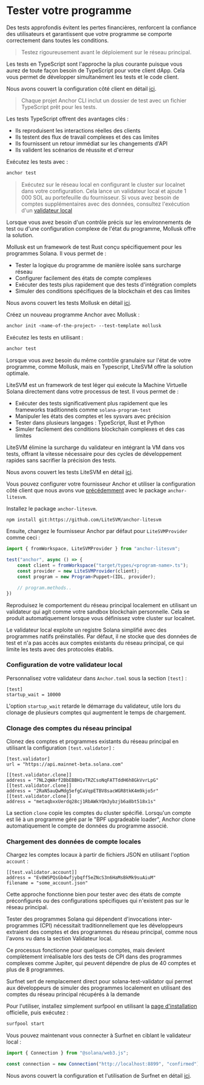 
# Tester votre programme

Des tests approfondis évitent les pertes financières, renforcent la confiance des utilisateurs et garantissent que votre programme se comporte correctement dans toutes les conditions.

> Testez rigoureusement avant le déploiement sur le réseau principal.

<ArticleSection name="TypeScript Tests" id="typescript-tests" level="h2" />

Les tests en TypeScript sont l'approche la plus courante puisque vous aurez de toute façon besoin de TypeScript pour votre client dApp. Cela vous permet de développer simultanément les tests et le code client.

Nous avons couvert la configuration côté client en détail [ici](/en/courses/anchor-for-dummies/client-side-development).

> Chaque projet Anchor CLI inclut un dossier de test avec un fichier TypeScript prêt pour les tests.

Les tests TypeScript offrent des avantages clés :
- Ils reproduisent les interactions réelles des clients
- Ils testent des flux de travail complexes et des cas limites
- Ils fournissent un retour immédiat sur les changements d'API
- Ils valident les scénarios de réussite et d'erreur

Exécutez les tests avec :

```bash
anchor test
```

> Exécutez sur le réseau local en configurant le cluster sur localnet dans votre configuration. Cela lance un validateur local et ajoute 1 000 SOL au portefeuille du fournisseur. Si vous avez besoin de comptes supplémentaires avec des données, consultez l'exécution d'un [validateur local](/en/courses/anchor-for-dummies/testing-your-program#running-a-local-validator)

<ArticleSection name="Mollusk Tests" id="mollusk-tests" level="h2" />

Lorsque vous avez besoin d'un contrôle précis sur les environnements de test ou d'une configuration complexe de l'état du programme, Mollusk offre la solution.

Mollusk est un framework de test Rust conçu spécifiquement pour les programmes Solana. Il vous permet de :
- Tester la logique du programme de manière isolée sans surcharge réseau
- Configurer facilement des états de compte complexes
- Exécuter des tests plus rapidement que des tests d'intégration complets
- Simuler des conditions spécifiques de la blockchain et des cas limites

Nous avons couvert les tests Mollusk en détail [ici](/en/courses/testing-with-mollusk).

Créez un nouveau programme Anchor avec Mollusk :

```bash
anchor init <name-of-the-project> --test-template mollusk
```

Exécutez les tests en utilisant :

```bash
anchor test
```

<ArticleSection name="Tests LiteSVM" id="litesvm-tests" level="h2" />

Lorsque vous avez besoin du même contrôle granulaire sur l'état de votre programme, comme Mollusk, mais en Typescript, LiteSVM offre la solution optimale.

LiteSVM est un framework de test léger qui exécute la Machine Virtuelle Solana directement dans votre processus de test. Il vous permet de :
- Exécuter des tests significativement plus rapidement que les frameworks traditionnels comme `solana-program-test`
- Manipuler les états des comptes et les sysvars avec précision
- Tester dans plusieurs langages : TypeScript, Rust et Python
- Simuler facilement des conditions blockchain complexes et des cas limites

LiteSVM élimine la surcharge du validateur en intégrant la VM dans vos tests, offrant la vitesse nécessaire pour des cycles de développement rapides sans sacrifier la précision des tests.

Nous avons couvert les tests LiteSVM en détail [ici](/en/courses/testing-with-litesvm).

Vous pouvez configurer votre fournisseur Anchor et utiliser la configuration côté client que nous avons vue [précédemment](/en/courses/anchor-for-dummies/client-side-development) avec le package `anchor-litesvm`.

Installez le package `anchor-litesvm`.

```bash
npm install git:https://github.com/LiteSVM/anchor-litesvm
```

Ensuite, changez le fournisseur Anchor par défaut pour `LiteSVMProvider` comme ceci :

```ts
import { fromWorkspace, LiteSVMProvider } from "anchor-litesvm";

test("anchor", async () => {
	const client = fromWorkspace("target/types/<program-name>.ts");
	const provider = new LiteSVMProvider(client);
	const program = new Program<Puppet>(IDL, provider);

    // program.methods..
})
```

<ArticleSection name="Exécution d'un validateur local" id="running-a-local-validator" level="h2" />

Reproduisez le comportement du réseau principal localement en utilisant un validateur qui agit comme votre sandbox blockchain personnelle. Cela se produit automatiquement lorsque vous définissez votre cluster sur localnet.

Le validateur local exploite un registre Solana simplifié avec des programmes natifs préinstallés. Par défaut, il ne stocke que des données de test et n'a pas accès aux comptes existants du réseau principal, ce qui limite les tests avec des protocoles établis.

### Configuration de votre validateur local

Personnalisez votre validateur dans `Anchor.toml` sous la section `[test]` :

```
[test]
startup_wait = 10000
```

L'option `startup_wait` retarde le démarrage du validateur, utile lors du clonage de plusieurs comptes qui augmentent le temps de chargement.

### Clonage des comptes du réseau principal

Clonez des comptes et programmes existants du réseau principal en utilisant la configuration `[test.validator]` :

```
[test.validator]
url = "https://api.mainnet-beta.solana.com"

[[test.validator.clone]]
address = "7NL2qWArf2BbEBBH1vTRZCsoNqFATTddH6h8GkVvrLpG"
[[test.validator.clone]]
address = "2RaN5auQwMdg5efgCaVqpETBV8sacWGR8tkK4m9kjo5r"
[[test.validator.clone]]
address = "metaqbxxUerdq28cj1RbAWkYQm3ybzjb6a8bt518x1s"
```

La section `clone` copie les comptes du cluster spécifié. Lorsqu'un compte est lié à un programme géré par le "BPF upgradeable loader", Anchor clone automatiquement le compte de données du programme associé.

### Chargement des données de compte locales

Chargez les comptes locaux à partir de fichiers JSON en utilisant l'option `account` :

```
[[test.validator.account]]
address = "Ev8WSPQsGb4wfjybqff5eZNcS3n6HaMsBkMk9suAiuM"
filename = "some_account.json"
```

Cette approche fonctionne bien pour tester avec des états de compte préconfigurés ou des configurations spécifiques qui n'existent pas sur le réseau principal.

<ArticleSection name="Exécution de Surfnet" id="running-surfnet" level="h2" />

Tester des programmes Solana qui dépendent d'invocations inter-programmes (CPI) nécessitait traditionnellement que les développeurs extraient des comptes et des programmes du réseau principal, comme nous l'avons vu dans la section Validateur local.

Ce processus fonctionne pour quelques comptes, mais devient complètement irréalisable lors des tests de CPI dans des programmes complexes comme Jupiter, qui peuvent dépendre de plus de 40 comptes et plus de 8 programmes.

Surfnet sert de remplacement direct pour solana-test-validator qui permet aux développeurs de simuler des programmes localement en utilisant des comptes du réseau principal récupérés à la demande

Pour l'utiliser, installez simplement surfpool en utilisant la [page d'installation](https://docs.surfpool.run/install) officielle, puis exécutez :

```bash
surfpool start
```

Vous pouvez maintenant vous connecter à Surfnet en ciblant le validateur local :

```ts
import { Connection } from "@solana/web3.js";

const connection = new Connection("http://localhost:8899", "confirmed");
```

Nous avons couvert la configuration et l'utilisation de Surfnet en détail [ici](/en/courses/testing-with-surfpool).
